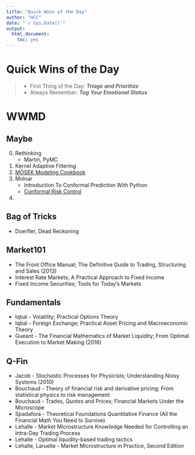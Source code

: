 ```yaml
---
title: "Quick Wins of the Day"
author: "HCC"
date: "`r Sys.Date()`"
output:
  html_document:
    toc: yes
---
```


# Quick Wins of the Day

>- First Thing of the Day: ***Triage and Prioritize***
>- Always Remember:  ***Tag Your Emotional Status***



# WWMD

## Maybe
0. Rethinking
    - Martin, PyMC
1. Kernel Adaptive Filtering
2. [MOSEK Modeling Cookbook](https://docs.mosek.com/modeling-cookbook/index.html)
3. Molnar 
    - Introduction To Conformal Prediction With Python 
    - [Conformal Risk Control](https://arxiv.org/abs/2208.02814)
4. 

## Bag of Tricks
- Doerfler, Dead Reckoning

## Market101
  - The Front Office Manual; The Definitive Guide to Trading, Structuring and Sales (2013)
  - Interest Rate Markets; A Practical Approach to Fixed Income
  - Fixed Income Securities; Tools for Today's Markets


## Fundamentals
  - Iqbal - Volatility; Practical Options Theory
  - Iqbal - Foreign Exchange; Practical Asset Pricing and Macroeconomic Theory
  - Gueant - The Financial Mathematics of Market Liquidity; From Optimal Execution to Market Making (2016)
  
  
## Q-Fin
  - Jacob - Stochastic Processes for Physicists; Understanding Noisy Systems (2010)
  - Bouchaud - Theory of financial risk and derivative pricing; From statistical physics to risk management
  - Bouchaud - Trades, Quotes and Prices; Financial Markets Under the Microscope
  - Spadafora - Theoretical Foundations Quantitative Finance (All the Financial Math You Need to Survive)
  - Lehalle - Market Microstructure Knowledge Needed for Controlling an Intra-Day Trading Process 
  - Lehalle - Optimal liquidity-based trading tactics
  - Lehalle, Laruelle - Market Microstructure in Practice, Second Edition

  

